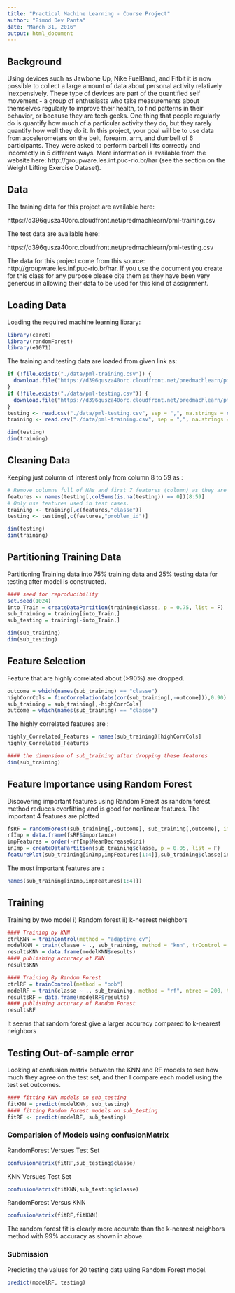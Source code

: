```yaml
---
title: "Practical Machine Learning - Course Project"
author: "Bimod Dev Panta"
date: "March 31, 2016"
output: html_document
---
```


## Background

Using devices such as Jawbone Up, Nike FuelBand, and Fitbit it is now possible to collect a large amount of data about personal activity relatively inexpensively. These type of devices are part of the quantified self movement - a group of enthusiasts who take measurements about themselves regularly to improve their health, to find patterns in their behavior, or because they are tech geeks. One thing that people regularly do is quantify how much of a particular activity they do, but they rarely quantify how well they do it. In this project, your goal will be to use data from accelerometers on the belt, forearm, arm, and dumbell of 6 participants. They were asked to perform barbell lifts correctly and incorrectly in 5 different ways. More information is available from the website here: http://groupware.les.inf.puc-rio.br/har (see the section on the Weight Lifting Exercise Dataset).

## Data

The training data for this project are available here:

https://d396qusza40orc.cloudfront.net/predmachlearn/pml-training.csv

The test data are available here:

https://d396qusza40orc.cloudfront.net/predmachlearn/pml-testing.csv


The data for this project come from this source: http://groupware.les.inf.puc-rio.br/har. If you use the document you create for this class for any purpose please cite them as they have been very generous in allowing their data to be used for this kind of assignment.

## Loading Data 

Loading the required machine learning library: 

```r
library(caret)
library(randomForest)
library(e1071)
```


The training and testing data are loaded from given link as:

```r
if (!file.exists("./data/pml-training.csv")) {
  download.file("https://d396qusza40orc.cloudfront.net/predmachlearn/pml-training.csv", destfile = "./data/pml-training.csv")
}
if (!file.exists("./data/pml-testing.csv")) {
  download.file("https://d396qusza40orc.cloudfront.net/predmachlearn/pml-testing.csv", destfile = "./data/pml-testing.csv")
}
testing <- read.csv("./data/pml-testing.csv", sep = ",", na.strings = c("", "NA"))
training <- read.csv("./data/pml-training.csv", sep = ",", na.strings = c("", "NA"))

dim(testing)
dim(training)
```

## Cleaning Data 

Keeping just column of interest only from column 8 to 59 as :
```r
# Remove columns full of NAs and first 7 features (column) as they are time-series from testing 
features <- names(testing[,colSums(is.na(testing)) == 0])[8:59]
# Only use features used in test cases.
training <- training[,c(features,"classe")]
testing <- testing[,c(features,"problem_id")]

dim(testing)
dim(training)
```

## Partitioning Training Data

Partitioning Training data into 75% training data and 25% testing data for testing after model is constructed.
```r
#### seed for reproducibility
set.seed(1024)
into_Train = createDataPartition(training$classe, p = 0.75, list = F)
sub_training = training[into_Train,]
sub_testing = training[-into_Train,]

dim(sub_training)
dim(sub_testing)
```

## Feature Selection

Feature that are highly correlated about (>90%) are dropped.

```r
outcome = which(names(sub_training) == "classe")
highCorrCols = findCorrelation(abs(cor(sub_training[,-outcome])),0.90)
sub_training = sub_training[,-highCorrCols]
outcome = which(names(sub_training) == "classe")
```

The highly correlated features are :
```r
highly_Correlated_Features = names(sub_training)[highCorrCols]
highly_Correlated_Features

#### the dimension of sub_training after dropping these features
dim(sub_training)
```

## Feature Importance using Random Forest

Discovering important features using Random Forest as random forest method reduces overfitting and is good for nonlinear features. The important 4 features are plotted

```r
fsRF = randomForest(sub_training[,-outcome], sub_training[,outcome], importance = T)
rfImp = data.frame(fsRF$importance)
impFeatures = order(-rfImp$MeanDecreaseGini)
inImp = createDataPartition(sub_training$classe, p = 0.05, list = F)
featurePlot(sub_training[inImp,impFeatures[1:4]],sub_training$classe[inImp], plot = "pairs")
```
The most important features are :
```r
names(sub_training[inImp,impFeatures[1:4]])
```

## Training

Training by two model i) Random forest ii) k-nearest neighbors 
```r
#### Training by KNN
ctrlKNN = trainControl(method = "adaptive_cv")
modelKNN = train(classe ~ ., sub_training, method = "knn", trControl = ctrlKNN)
resultsKNN = data.frame(modelKNN$results)
#### publishing accuracy of KNN
resultsKNN

#### Training By Random Forest
ctrlRF = trainControl(method = "oob")
modelRF = train(classe ~ ., sub_training, method = "rf", ntree = 200, trControl = ctrlRF)
resultsRF = data.frame(modelRF$results)
#### publishing accuracy of Random Forest
resultsRF
```

It seems that random forest give a larger accuracy compared to k-nearest neighbors

## Testing Out-of-sample error

Looking at confusion matrix between the KNN and RF models to see how much they agree on the test set, and then I compare each model using the test set outcomes.

``` r
#### fitting KNN models on sub_testing
fitKNN = predict(modelKNN, sub_testing)
#### fitting Random Forest models on sub_testing
fitRF <- predict(modelRF, sub_testing)
```
### Comparision of Models using confusionMatrix

RandomForest Versues Test Set
```r
confusionMatrix(fitRF,sub_testing$classe)
```

KNN Versues Test Set
```r
confusionMatrix(fitKNN,sub_testing$classe)
```

RandomForest Versus KNN
```r
confusionMatrix(fitRF,fitKNN)
```

The random forest fit is clearly more accurate than the k-nearest neighbors method with 99% accuracy as shown in above.

### Submission

Predicting the values for 20 testing data using Random Forest model. 
``` r
predict(modelRF, testing)
```
